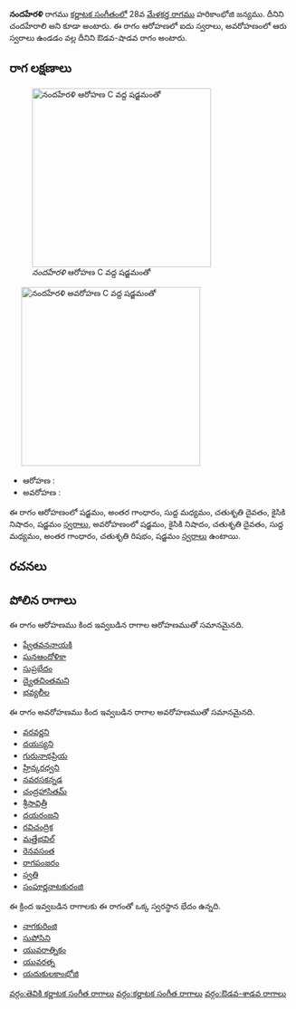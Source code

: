 {{Infobox ragam
	| name          	=  నందహేరళి
	| synonym	    	= చందహేరాలి
	| mela          	= 
	| chakra        	= 
	| janaka        	= 
	| type          	= ఔడవ-శాడవ
	| arohanam      	= {{svaraC|S|G3|M1|D2|N2|S'}} 
	| avarohanam    	= {{svaraC|S'|N2|D2|M1|G3|R2|S}}
	| jeeva         	=
	| chhaya        	=
	| nyasa         	=
	| vishesha      	= 
	| equivalent  		= 
}}
{{కర్ణాటక సంగీత రాగాలు}}
''' నందహేరళి''' రాగము [[కర్ణాటక సంగీతం]]లో 28వ [[మేళకర్త రాగము]] హరికాంభోజి జన్యము. దీనిని చందహేరాలి అని కూడా అంటారు. ఈ రాగం ఆరోహణలో ఐదు స్వరాలు, అవరోహణంలో ఆరు స్వరాలు ఉండడం వల్ల దీనిని ఔడవ-షాడవ రాగం అంటారు.


==రాగ లక్షణాలు==
[[Image:nandaherali_ar_kb2wiki.png|thumb|right|316px|'' నందహేరళి'' ఆరోహణ C వద్ద షడ్జమంతో]]
	[[Image:nandaherali_av_kb2wiki.png|thumb|right|316px|'' నందహేరళి'' అవరోహణ C వద్ద షడ్జమంతో]]

* ఆరోహణ : {{svaraC|S|G3|M1|D2|N2|S'}} 
* అవరోహణ : {{svaraC|S'|N2|D2|M1|G3|R2|S}}

ఈ రాగం ఆరోహణంలో షడ్జమం, అంతర గాంధారం, సుద్ద మధ్యమం, చతుశృతి దైవతం, కైసికి నిషాదం, షడ్జమం [[స్వరాలు]], అవరోహణంలో షడ్జమం, కైసికి నిషాదం, చతుశృతి దైవతం, సుద్ద మధ్యమం, అంతర గాంధారం, చతుశృతి రిషభం, షడ్జమం [[స్వరాలు]] ఉంటాయి.

==రచనలు==



==పోలిన రాగాలు==
ఈ రాగం ఆరోహణము కింద ఇవ్వబడిన రాగాల ఆరోహణముతో సమానమైనది.
* [[ష్వేతవననాయకి]]
* [[ఘనఆందోళికా]]
* [[సుప్రభేదం]]
* [[ద్వైతచింతమని]]
* [[భవ్యలీల]]

ఈ రాగం అవరోహణము కింద ఇవ్వబడిన రాగాల అవరోహణముతో సమానమైనది.
* [[వరవర్ణని]]
* [[దయస్యని]]
* [[గురునాథప్రియ]]
* [[హ్రిన్కరధ్వని]]
* [[నవరసకన్నడ]]
* [[చంద్రహాసితమ్]]
* [[శ్రీసావిత్రీ]]
* [[దయరంజని]]
* [[రవిచంద్రిక]]
* [[మత్తేభవిల్]]
* [[రెనవసంత]]
* [[రాగపంజరం]]
* [[స్వతి]]
* [[సంపూర్ణనాటకురంజి]]

ఈ క్రింద ఇవ్వబడిన రాగాలకు ఈ రాగంతో ఒక్క స్వరస్థాన భేదం ఉన్నది.
* [[నాగకురింజి]]
* [[సుపోసిని]]
* [[యువరాత్నికం]]
* [[యువరత్న]]
* [[యదుకులకాంభోజి]]



[[వర్గం:తెవికి కర్ణాటక సంగీత రాగాలు]]
[[వర్గం:కర్ణాటక సంగీత రాగాలు]]
[[వర్గం:ఔడవ-శాడవ రాగాలు]]